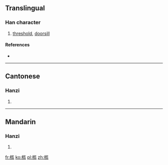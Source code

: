 {{also|檻}}
==Translingual==

===Han character===
{{Han char|rn=75|rad=木|as=10|sn=14|four=|canj=木中戈廿 (DLIT)}}

# [[threshold]], [[doorsill]]

====References====
* {{Han ref|kx=0546.251|hdz=21263.150|uh=69DB|ud=27099}}

----

==Cantonese==

===Hanzi===
{{yue-hanzi|jyut=|y=haam5, laam6|tra=檻}}

# {{defn|Cantonese|sort=木10}}

----

==Mandarin==

===Hanzi===
{{cmn-hanzi|tra=檻|pin=[[jiàn]] ([[jian4]])|wg=chien<sup>4</sup>}}

# {{defn|Mandarin|sort=木10}}

[[fr:槛]]
[[ko:槛]]
[[pl:槛]]
[[zh:槛]]